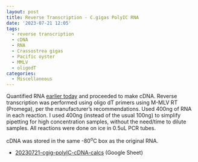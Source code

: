 ```yaml
---
layout: post
title: Reverse Transcription - C.gigas PolyIC RNA
date: '2023-07-21 12:05'
tags: 
  - reverse transcription
  - cDNA
  - RNA
  - Crassostrea gigas
  - Pacific oyster
  - MMLV
  - oligodT
categories: 
  - Miscellaneous
---
```

Quantified RNA [earlier today]() and proceeded to make cDNA. Reverse transcription was performed using oligo dT primers using M-MLV RT (Promega), per the manufacturer's recommendations. Used 400ng of RNA in each reaction. I used 400ng (instead of the usual 100ng) to simplify pipetting for high concentration samples, without the need/time to dilute samples. All reactions were done on ice in 0.5uL PCR tubes.

cDNA was stored in the same -80<sup>o</sup>C box as the original RNA.

- [20230721-cgig-polyIC-cDNA-calcs](https://docs.google.com/spreadsheets/d/1YEChD7YUpG2kS5G9mGkBpmX0tVUVGfzLOWHgmLmROl0/edit?usp=sharing) (Google Sheet)

